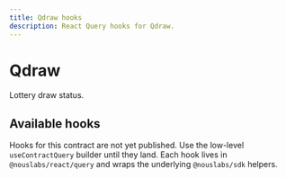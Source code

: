 ```yaml
---
title: Qdraw hooks
description: React Query hooks for Qdraw.
---
```


# Qdraw

Lottery draw status.

## Available hooks

Hooks for this contract are not yet published. Use the low-level `useContractQuery` builder until they land.
Each hook lives in `@nouslabs/react/query` and wraps the underlying `@nouslabs/sdk` helpers.
